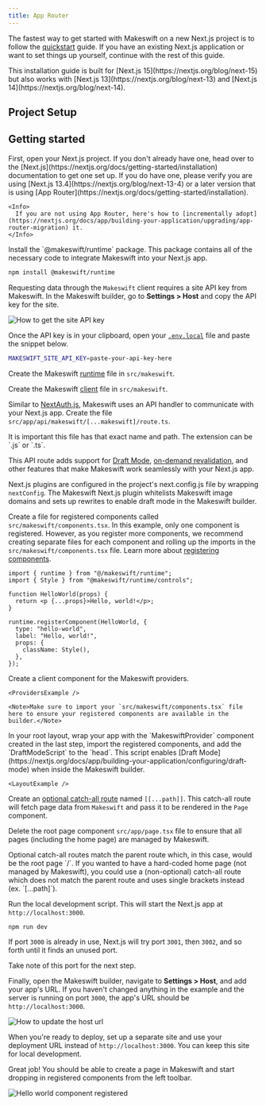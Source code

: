 ```yaml
---
title: App Router
---
```



The fastest way to get started with Makeswift on a new Next.js project is to follow the
[quickstart](/developer/quickstart) guide. If you have an existing Next.js application
or want to set things up yourself, continue with the rest of this guide.

<Note>
  This installation guide is built for [Next.js
  15](https://nextjs.org/blog/next-15) but also works with [Next.js
  13](https://nextjs.org/blog/next-13) and [Next.js
  14](https://nextjs.org/blog/next-14).
</Note>

<SystemRequirements />

## Project Setup

<ProjectSetup />

## Getting started

<Steps titleSize="h3">

  <Step title="Open your Next.js project" >
    First, open your Next.js project. If you don't already have one, head over to
    the [Next.js](https://nextjs.org/docs/getting-started/installation)
    documentation to get one set up. If you do have one, please verify you are using [Next.js 13.4](https://nextjs.org/blog/next-13-4) or a later version that is using [App Router](https://nextjs.org/docs/getting-started/installation).

    <Info>
      If you are not using App Router, here's how to [incrementally adopt](https://nextjs.org/docs/app/building-your-application/upgrading/app-router-migration) it.
    </Info>

  </Step>
  <Step title="Install dependencies">
  Install the `@makeswift/runtime` package. This package contains all of the necessary
  code to integrate Makeswift into your Next.js app.

```bash
npm install @makeswift/runtime
```

  </Step>
  <Step title="Add API key to environment variables">
  
Requesting data through the `Makeswift` client requires a site API key from Makeswift. In the Makeswift builder, go to **Settings > Host** and copy the API key for the site.

<Frame>
  <img src="/images/site-api-key.gif" alt="How to get the site API key" />
</Frame>

Once the API key is in your clipboard, open your [`.env.local`](https://nextjs.org/docs/pages/building-your-application/configuring/environment-variables) file and paste the snippet below.

```sh
MAKESWIFT_SITE_API_KEY=paste-your-api-key-here
```

  </Step>
  <Step title="Add Makeswift runtime">
  
Create the Makeswift [runtime](/developer/reference/runtime/constructor) file in `src/makeswift`.

<RuntimeExample />

</Step>
 <Step title="Add Makeswift client">
  
Create the Makeswift [client](/developer/reference/client/constructor) file in `src/makeswift`.

<ClientExample />

</Step>
  <Step title="Add the Makeswift API handler">
  
Similar to [NextAuth.js](https://next-auth.js.org/), Makeswift uses an API handler to communicate with your Next.js app. Create the file `src/app/api/makeswift/[...makeswift]/route.ts`.

<Note>
  It is important this file has that exact name and path. The extension can be
  `.js` or `.ts`.
</Note>

<ApiHandlerExample />

This API route adds support for
[Draft Mode](https://nextjs.org/docs/app/building-your-application/configuring/draft-mode),
[on-demand revalidation](https://nextjs.org/docs/pages/building-your-application/data-fetching/incremental-static-regeneration#on-demand-revalidation),
and other features that make Makeswift work seamlessly with your Next.js app.

  </Step>
  <Step title="Add the Next.js plugin">
  
Next.js plugins are configured in the project's next.config.js file by wrapping `nextConfig`. The Makeswift Next.js plugin whitelists Makeswift image domains and sets up rewrites to enable draft mode in the Makeswift builder.

<NextConfigExample />

  </Step>
  <Step title="Register components with Makeswift">
  
Create a file for registered components called `src/makeswift/components.tsx`. In this example, only one component is registered. However, as you register more components, we recommend creating separate files for each component and rolling up the imports in the `src/makeswift/components.tsx` file. Learn more about [registering components](/developer/reference/runtime/register-component).

```tsx src/makeswift/components.tsx
import { runtime } from "@/makeswift/runtime";
import { Style } from "@makeswift/runtime/controls";

function HelloWorld(props) {
  return <p {...props}>Hello, world!</p>;
}

runtime.registerComponent(HelloWorld, {
  type: "hello-world",
  label: "Hello, world!",
  props: {
    className: Style(),
  },
});
```

  </Step>
  <Step title="Create Makeswift provider component">
    Create a client component for the Makeswift providers.

    <ProvidersExample />

    <Note>Make sure to import your `src/makeswift/components.tsx` file here to ensure your registered components are available in the builder.</Note>

  </Step>
  <Step title="Update the root layout">
    In your root layout, wrap your app with the `MakeswiftProvider` component created in the last step, import the registered components, and add the `DraftModeScript` to the `head`. 
    This script enables [Draft Mode](https://nextjs.org/docs/app/building-your-application/configuring/draft-mode) when inside the Makeswift builder.

    <LayoutExample />

  </Step>
  <Step title="Add a route for Makeswift pages">
  
Create an [optional catch-all route](https://nextjs.org/docs/app/building-your-application/routing/dynamic-routes#optional-catch-all-segments) named `[[...path]]`. 
This catch-all route will fetch page data from `Makeswift` and pass it to be rendered in the `Page` component.

<CatchAllExample />

Delete the root page component `src/app/page.tsx` file to ensure that all pages (including the home page) are managed by Makeswift.

<Note>
  Optional catch-all routes match the parent route which, in this case, would be
  the root page `/`. If you wanted to have a hard-coded home page (not managed
  by Makeswift), you could use a (non-optional) catch-all route which does not
  match the parent route and uses single brackets instead (ex. `[...path]`).
</Note>

  </Step>
  
  <Step title="Start the local dev server">
  
Run the local development script. This will start the Next.js app at `http://localhost:3000`.

```bash
npm run dev
```

If port `3000` is already in use, Next.js will try port `3001`, then `3002`, and so forth until it finds an
unused port.

<Note>Take note of this port for the next step.</Note>

  </Step>
  <Step title="Add your app's URL to Makeswift">
  
Finally, open the Makeswift builder, navigate to **Settings > Host**, and add your app's URL. If you haven't changed anything in the example and the server is running on port `3000`, the app's URL should be
`http://localhost:3000`.

<Frame>
  <img src="/images/host-url.gif" alt="How to update the host url" />
</Frame>

When you're ready to deploy, set up a separate site and use your deployment URL
instead of `http://localhost:3000`. You can keep this site for local development.

  </Step>
  <Step title="Start building">
  
Great job! You should be able to create a page in Makeswift and start dropping in registered
components from the left toolbar.

<Frame>
  <img
    src="/images/hello-world-registered.png"
    alt="Hello world component registered"
  />
</Frame>

</Step>
</Steps>
